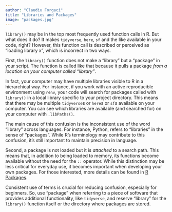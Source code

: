 ```yaml
---
author: "Claudiu Forgaci"
title: "Libraries and Packages"
image: "packages.jpg"
---
```


`library()` may be in the top most frequently used function calls in R. But what does it do? It makes `tidyverse`, `here`, `sf` and the like available in your code, right? However, this function call is described or perceived as "loading library x", which is incorrect in two ways.

First, the `library()` function does not make a "library" but a "package" in your script. The function is called like that because it pulls a package *from a location on your computer called "library"*.

In fact, your computer may have multiple libraries visible to R in a hierarchical way. For instance, if you work with an active reproducible environment using `renv`, your code will search for packages called with `library()` in a local library specific to your project directory. This means that there may be multiple `tidyverse`s or `here`s or `sf`s available on your computer. You can see which libraries are available (and searched for) on your computer with `.libPaths()`.

The main cause of this confusion is the inconsistent use of the word "library" across languages. For instance, Python, refers to "libraries" in the sense of "packages". While R's terminology may contribute to this confusion, it’s still important to maintain precision in language.

Second, a package is not loaded but it is *attached* to a search path. This means that, in addition to being loaded to memory, its functions become available without the need for the `::` operator. While this distinction may be less critical for everyday use, it becomes important when developing your own packages. For those interested, more details can be found in [R Packages](https://r-pkgs.org/dependencies-mindset-background.html#sec-dependencies-attach-vs-load).

Consistent use of terms is crucial for reducing confusion, especially for beginners. So, use "package" when referring to a piece of software that provides additional functionality, like `tidyverse`, and reserve "library" for the `library()` function itself or  the directory where packages are stored.